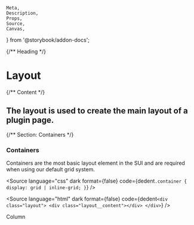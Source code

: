 	Meta,
	Description,
	Props,
	Source,
	Canvas,
} from '@storybook/addon-docs';


<style>
	{`
		p {
			color: red;
			font-weight: bold;
			text-transform: uppercase;
		}
	`}
</style>

<Meta title="SUI/Components/Layout" />

<div className="csb-page csb-page--white">
	{/** Heading */}
	<div className="csb-heading">
		<div className="csb-content">
			<h1 className="csb-page__title">Layout</h1>
		</div>
	</div>
	{/** Content */}
	<div className="csb-content">
		<h2 className="csb-page__subtitle">
			The layout is used to create the main layout of a plugin page.
		</h2>
		{/** Section: Containers */}
		<div className="csb-block">
			<h3 className="csb-block__title">Containers</h3>
			<p>
				Containers are the most basic layout element in the SUI and are required
				when using our default grid system.
			</p>
		</div>
	</div>
</div>

<Source
	language="css"
	dark
	format={false}
	code={dedent`
     .container {
       display: grid | inline-grid;
     }
  `}
/>

<Source
	language="html"
	dark
	format={false}
	code={dedent`
    <div class="layout">
      <div class="layout__content"></div>
    </div>
	`}
/>

<Canvas>
	<div className="row">
		<div className="col">
			<p>Column</p>
		</div>
	</div>
</Canvas>
